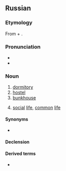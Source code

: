 ==Russian==

===Etymology===
From {{m|ru|о́бщий||common}} + {{m|ru|жить||to live}}.

===Pronunciation===
* {{ru-IPA|общежи́тие|pos=n}}
* {{audio|Ru-общежитие.ogg|Audio|lang=ru}}

===Noun===
{{ru-noun+|общежи́тие}}

# [[dormitory]]
# [[hostel]]
# [[bunkhouse]]
# {{lb|ru|rare}} [[social]] [[life]], [[common]] [[life]]

====Synonyms====
* {{l|ru|обща́га}} {{qualifier|dormitory}}

====Declension====
{{ru-noun-table|общежи́тие}}

====Derived terms====
* {{l|ru|общежитский}}